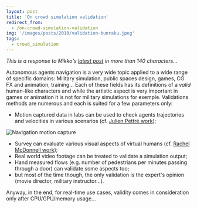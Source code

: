 ```yaml
---
layout: post
title: 'On crowd simulation validation'
redirect_from:
  - /on-crowd-simulation-validation
img: '/images/posts/2010/validation-bunraku.jpeg'
tags:
  - crowd_simulation
---
```


_This is a response to Mikko's
[latest post](http://digestingduck.blogspot.com/2010/12/style-vs-technique.html)
in more than 140 characters..._

Autonomous agents navigation is a very wide topic applied to a wide range of
specific domains: Military simulation, public spaces design, games, CG FX and
animation, training... Each of these fields has its definitions of a _valid_
human-like characters and while the artistic aspect is very important in games
or animation it is not for military simulations for exemple. Validations methods
are numerous and each is suited for a few parameters only:

- Motion captured data in labs can be used to check agents trajectories and
  velocities in various scenarios (cf.
  [Julien Pettré work](http://www.irisa.fr/bunraku/GENS/jpettre/));

![Navigation motion capture](/images/posts/2010/validation-bunraku.jpeg)

- Survey can evaluate various visual aspects of virtual humans (cf.
  [Rachel McDonnell work](http://gv2.cs.tcd.ie/mcdonner/));
- Real world video footage can be treated to validate a simulation output;
- Hand measured flows (e.g. number of pedestrians per minutes passing through a
  door) can validate some aspects too;
- but most of the time though, the only validation is the expert's opinion
  (movie director, military instructor...).

Anyway, in the end, for real-time use cases, validity comes in consideration
only after CPU/GPU/memory usage...

